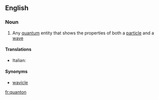 ==English==

===Noun===
{{en-noun}}

# {{context|physics}} Any [[quantum]] entity that shows the properties of both a [[particle]] and a [[wave]]

====Translations====
{{trans-top|quantum entity}}
* Italian: {{t-|it|quantone|m}}
{{trans-mid}}
{{trans-bottom}}

====Synonyms====
* [[wavicle]]

[[fr:quanton]]